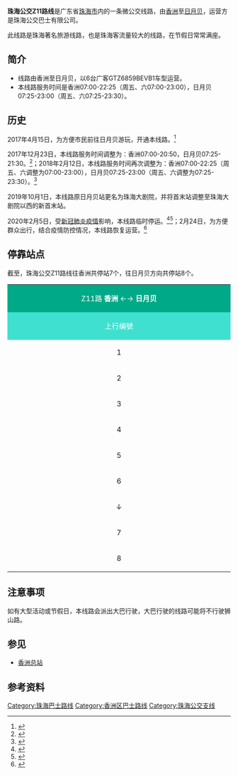 {{Infobox Bus Route
| number=珠海公交Z11路线<br><small>Zhuhai Bus Route Z11</small>
| operator=[[珠海公交巴士有限公司|珠海公交巴士有限公司]] 
| garage=香洲分公司
| length=5.2km
| via=百货公司
| time=35分钟
| start=[[香洲总站|香洲]]
| end=日月贝
| level=香洲07:00-22:25（周五、六07:00-23:00）
| level1=日月贝07:25-23:00（周五、六07:25-23:30）
| frequency=12-13分钟
| vehicle=广客GTZ6859BEVB1
| Fare=¥1.0
| bgcolor=#FF7300
| fontcolor=white
| open=2017年
| routetype=公交支线
| status=运营中
}}
'''珠海公交Z11路线'''是广东省[[珠海市|珠海市]]内的一条微公交线路，由[[香洲总站|香洲]]至[[日月贝|日月贝]]，运营方是珠海公交巴士有限公司。

此线路是珠海著名旅游线路，也是珠海客流量较大的线路，在节假日常常满座。
== 简介 ==
* 线路由香洲至日月贝，以6台广客GTZ6859BEVB1车型运营。
* 本线路服务时间是香洲07:00-22:25（周五、六07:00-23:00），日月贝07:25-23:00（周五、六07:25-23:30）。

== 历史 ==
2017年4月15日，为方便市民前往日月贝游玩，开通本线路。<ref>{{Cite web|title=注意！本月15日起珠海中心城区微公交正式运营，去珠海大剧院终于能坐公交啦！|url=https://m.mp.oeeee.com/a/BAAFRD00002017041333866.html|accessdate=2020-07-25|work=m.mp.oeeee.com|archive-date=2020-07-25|archive-url=https://web.archive.org/web/20200725081126/https://m.mp.oeeee.com/a/BAAFRD00002017041333866.html|dead-url=no}}</ref>

2017年12月23日，本线路服务时间调整为：香洲07:00-20:50，日月贝07:25-21:30。<ref>{{Cite web|title=珠海部分公交线路即日起更改路线及延长服务时间_珠海频道_新浪广东_新浪网|url=http://gd.sina.com.cn/zh/2017-12-22/city-zh-ifypvuqe9111116.shtml|accessdate=2020-07-25|work=gd.sina.com.cn|archive-date=2020-07-25|archive-url=https://web.archive.org/web/20200725112227/http://gd.sina.com.cn/zh/2017-12-22/city-zh-ifypvuqe9111116.shtml|dead-url=no}}</ref>；2018年2月12日，本线路服务时间再次调整为：香洲07:00-22:25（周五、六调整为07:00-23:00），日月贝07:25-23:00（周五、六调整为07:25-23:30）。<ref>{{Cite web|title=珠海12日起Z11路延长服务时间|url=http://news.163.com/18/0209/20/DA7TFEE700018AOP.html|accessdate=2020-07-25|date=2018-02-09|last=网易|work=news.163.com|archive-date=2020-07-25|archive-url=https://web.archive.org/web/20200725075621/http://news.163.com/18/0209/20/DA7TFEE700018AOP.html|dead-url=no}}</ref>

2019年10月1日，本线路原日月贝站更名为珠海大剧院，并将首末站调整至珠海大剧院以西的新首末站。

2020年2月5日，受[[2019冠狀病毒病廣東省疫情#交通應對|新冠肺炎疫情]]影响，本线路临时停运。<ref>{{Cite web|title=提醒！2月5日起，珠海61条公交线路暂停运营！_广东精选_南方网|url=http://news.southcn.com/gd/content/2020-02/04/content_190222261.htm|accessdate=2020-07-25|work=news.southcn.com|archive-date=2020-07-22|archive-url=https://web.archive.org/web/20200722115147/http://news.southcn.com/gd/content/2020-02/04/content_190222261.htm|dead-url=no}}</ref><ref>{{Cite web|title=2020年2月5日起，珠海61条公交暂停运营- 珠海本地宝|url=http://zh.bendibao.com/news/202024/50866.shtm|accessdate=2020-07-25|work=zh.bendibao.com|archive-date=2020-07-25|archive-url=https://web.archive.org/web/20200725092305/http://zh.bendibao.com/news/202024/50866.shtm|dead-url=no}}</ref>；2月24日，为方便群众出行，结合疫情防控情况，本线路恢复运营。<ref>{{Cite web|title=24日起珠海187条公交全面恢复运营-新华网|url=http://m.xinhuanet.com/gd/2020-02/24/c_1125616386.htm|accessdate=2020-07-25|work=m.xinhuanet.com|archive-date=2020-07-25|archive-url=https://web.archive.org/web/20200725111332/http://m.xinhuanet.com/gd/2020-02/24/c_1125616386.htm|dead-url=no}}</ref>

==停靠站点==
截至{{Today}}，珠海公交Z11路线往香洲共停站7个，往日月贝方向共停站8个。
{| border="1" cellpadding="4" cellspacing="0" style="margin: 1em 1em 1em 0; background: #F9F9F9; border: 1px #AAA solid; border-collapse: collapse; font-size: 100%;"
|-
| colspan="3" style="background:#00AA88 ;color:white" align="center" | Z11路 '''香洲''' ←→ '''日月贝'''
|-
! style="background: #40E0D0; color:white" align=center width=25% bgcolor="silver" | 上行编號
! style="background: #00FFFF ; color:black" align="center" width="50%" bgcolor="silver" | 站名
! style="background: #40E0D0; color:white" align=center width=25% bgcolor="silver" | 下行编號
|-
|align="center"|1
|align="center"|香洲
|align="center"|7
|-
|align="center"|2
|align="center"|狮山路中
|align="center"|6
|-
|align="center"|3
|align="center"|狮山社区医院
|align="center"|5
|-
|align="center"|4
|align="center"|狮山路东
|align="center"|4
|-
|align="center"|5
|align="center"|百货公司
|align="center"|3
|-
|align="center"|6
|align="center"|湾仔沙广场
|align="center"|↑
|-
|align="center"|↓
|align="center"|名亭公园
|align="center"|2
|-
|align="center"|7
|align="center"|珠海大剧院
|align="center"|↑
|-
|align="center"|8
|align="center"|日月贝
|align="center"|1
|}
==注意事项==
如有大型活动或节假日，本线路会派出大巴行驶，大巴行驶的线路可能将不行驶狮山路。
==参见==
*[[香洲总站|香洲总站]]
==参考资料==
{{reflist}}
{{珠海公交路线一览表}}

[[Category:珠海巴士路线|Category:珠海巴士路线]]
[[Category:香洲区巴士路线|Category:香洲区巴士路线]]
[[Category:珠海公交支线|Category:珠海公交支线]]